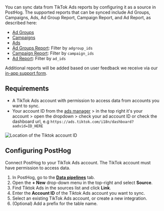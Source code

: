 You can sync data from TikTok Ads reports by configuring it as a source in PostHog. The supported reports that can be synced include Ad Groups, Campaigns, Ads, Ad Group Report, Campaign Report, and Ad Report, as described here:

- [Ad Groups](https://business-api.tiktok.com/portal/docs?id=1739314558673922)
- [Campaigns](https://business-api.tiktok.com/portal/docs?id=1739315828649986)
- [Ads](https://business-api.tiktok.com/portal/docs?id=1735735588640770)
- [Ad Groups Report](https://business-api.tiktok.com/portal/docs?id=1740302848100353): Filter by `adgroup_ids`
- [Campaign Report](https://business-api.tiktok.com/portal/docs?id=1740302848100353): Filter by `campaign_ids`
- [Ad Report](https://business-api.tiktok.com/portal/docs?id=1740302848100353): Filter by `ad_ids`

Additional reports will be added based on user feedback we receive via our [in-app support form](https://app.posthog.com/#panel=support%3Afeedback%3Adata_warehouse%3Alow%3Atrue).

## Requirements

- A TikTok Ads account with permission to access data from accounts you want to sync.
- Your account ID from the [ads manager](https://ads.tiktok.com/i18n/dashboard) > in the top right it's your account > open the dropdown > check your ad account ID or check the dashboard url, e.g `https://ads.tiktok.com/i18n/dashboard?aadvid=ID_HERE`

![Location of the Tiktok account ID](https://res.cloudinary.com/dmukukwp6/image/upload/w_500,c_limit,q_auto,f_auto/Screenshot_2025_09_30_at_11_25_16_AM_ab70c4f7c4.png)

## Configuring PostHog

Connect PostHog to your TikTok Ads account. The TikTok account must have permission to access data.

1. In PostHog, go to the **[Data pipelines](https://app.posthog.com/pipeline/sources)** tab.
2. Open the **+ New** drop-down menu in the top-right and select **Source**.
3. Find Tiktok Ads in the sources list and click **Link**.
4. Enter the **Account ID** of the Tiktok Ads account you want to sync.
5. Select an existing TikTok Ads account, or create a new integration.
6. (Optional) Add a prefix for the table name.
